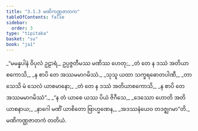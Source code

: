 ```yaml
---
title: "3.1.3 မဏိကဏ္ဌဇာတက"
tableOfContents: false
sidebar:
  order: 3
type: "tipitaka"
basket: "su"
book: "ja1"
---
```



<DynamicBreadcrumb />

<Division number="7" book="ja1" e="ch" v="22" p="71">

<Paragraph number="678" type="verses" book="ja1">
_“မမန္နပါနံ ဝိပုလံ ဥဠာရံ,_  
ဥပ္ပဇ္ဇတီမဿ မဏိဿ ဟေတု;_  
_တံ တေ န ဒဿံ အတိယာစကောသိ,_  
_န စာပိ တေ အဿမမာဂမိဿံ._  

</Paragraph>

</Division>
<Division number="8" book="ja1" e="ch" v="22" p="72">

<Paragraph number="679" type="verses" book="ja1">
_သုသူ ယထာ သက္ခရဓောတပါဏီ,_  
_တာသေသိ မံ သေလံ ယာစမာနော;_  
_တံ တေ န ဒဿံ အတိယာစကောသိ,_  
_န စာပိ တေ အဿမမာဂမိဿံ”._  

</Paragraph>

</Division>
<Division number="9" book="ja1" e="ch" v="22" p="72">

<Paragraph number="680" type="verses" book="ja1">
_“န တံ ယာစေ ယဿ ပိယံ ဇိဂီသေ,_  
_ဒေဿော ဟောတိ အတိယာစနာယ;_  
_နာဂေါ မဏိံ ယာစိတော ဗြာဟ္မဏေန,_  
_အဒဿနံယေဝ တဒဇ္ဈဂမာ”တိ._  


</Paragraph>
</Division>

<Paragraph number="681" type="center" book="ja1">
မဏိကဏ္ဌဇာတကံ တတိယံ.
</Paragraph>